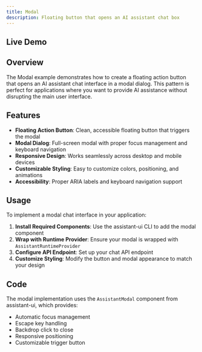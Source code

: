 ```yaml
---
title: Modal
description: Floating button that opens an AI assistant chat box
---
```



## Live Demo

<div className="h-[400px]">
  <DocsRuntimeProvider>
    <ModalChat />
  </DocsRuntimeProvider>
</div>

## Overview

The Modal example demonstrates how to create a floating action button that opens an AI assistant chat interface in a modal dialog. This pattern is perfect for applications where you want to provide AI assistance without disrupting the main user interface.

## Features

- **Floating Action Button**: Clean, accessible floating button that triggers the modal
- **Modal Dialog**: Full-screen modal with proper focus management and keyboard navigation
- **Responsive Design**: Works seamlessly across desktop and mobile devices
- **Customizable Styling**: Easy to customize colors, positioning, and animations
- **Accessibility**: Proper ARIA labels and keyboard navigation support

## Usage

To implement a modal chat interface in your application:

1. **Install Required Components**: Use the assistant-ui CLI to add the modal component
2. **Wrap with Runtime Provider**: Ensure your modal is wrapped with `AssistantRuntimeProvider`
3. **Configure API Endpoint**: Set up your chat API endpoint
4. **Customize Styling**: Modify the button and modal appearance to match your design

## Code

The modal implementation uses the `AssistantModal` component from assistant-ui, which provides:

- Automatic focus management
- Escape key handling
- Backdrop click to close
- Responsive positioning
- Customizable trigger button
